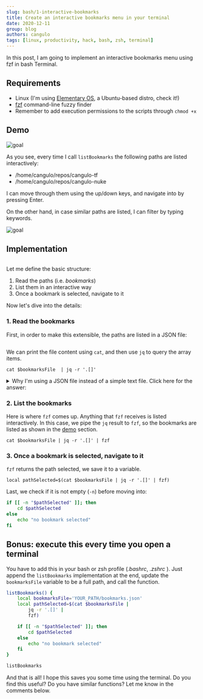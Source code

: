 ```yaml
---
slug: bash/1-interactive-bookmarks
title: Create an interactive bookmarks menu in your terminal
date: 2020-12-11
group: blog
authors: cangulo
tags: [linux, productivity, hack, bash, zsh, terminal]
---
```




In this post, I am going to implement an interactive bookmarks menu using fzf in bash Terminal.

<!--truncate-->

## Requirements
* Linux (I'm using [Elementary OS](https://elementary.io), a Ubuntu-based distro, check it!)
* [fzf](https://github.com/junegunn/fzf) command-line fuzzy finder
* Remember to add execution permissions to the scripts through `chmod +x`

## Demo

![goal](goal.gif)

As you see, every time I call `listBookmarks` the following paths are listed interactively:
* /home/cangulo/repos/cangulo-tf
* /home/cangulo/repos/cangulo-nuke

I can move through them using the up/down keys, and navigate into by pressing Enter.

On the other hand, in case similar paths are listed, I can filter by typing keywords.

![goal](demo_filter.gif)

## Implementation

```bash file=./code/listbookmarks.sh
```

<CaptionDocusaurus label="listBookmarks function" linkIsRelative={true} link="posts/bash/1-interactive-bookmarks/code/listbookmarks.sh" />

Let me define the basic structure:
1. Read the paths (i.e. _bookmarks_)
2. List them in an interactive way
3. Once a bookmark is selected, navigate to it

Now let's dive into the details:

### 1. Read the bookmarks
First, in order to make this extensible, the paths are listed in a JSON file:

```json file=code/bookmarks.json
```

<CaptionDocusaurus label="bookmarks" linkIsRelative={true} link="posts/bash/1-interactive-bookmarks/code/bookmarks.json" />

We can print the file content using `cat`, and then use `jq` to query the array items. 

`cat $bookmarksFile  | jq -r '.[]'`

<details>
    <summary>Why I'm using a JSON file instead of a simple text file. Click here for the answer:</summary>

    TODO: Update this with the article link
    It is because in the next article I will define more advanced bookmarks with different properties used by new features 😁
</details>

### 2. List the bookmarks

Here is where `fzf` comes up. Anything that `fzf`  receives is listed interactively. In this case, we pipe the `jq` result to `fzf`, so the bookmarks are listed as shown in the [demo](#demo) section.

`cat $bookmarksFile | jq -r '.[]' | fzf`

### 3. Once a bookmark is selected, navigate to it

`fzf` returns the path selected, we save it to a variable.

`local pathSelected=$(cat $bookmarksFile | jq -r '.[]' | fzf)`

Last, we check if it is not empty (`-n`) before moving into:

```bash
if [[ -n "$pathSelected" ]]; then
    cd $pathSelected
else
    echo "no bookmark selected"
fi
```
## Bonus: execute this every time you open a terminal
You have to add this in your bash or zsh profile (_.bashrc_, _.zshrc_ ). Just append the `listBookmarks` implementation at the end, update the `bookmarksFile` variable to be a full path, and call the function.

```bash
listBookmarks() {
    local bookmarksFile='YOUR_PATH/bookmarks.json'
    local pathSelected=$(cat $bookmarksFile |
        jq -r '.[]' |
        fzf)

    if [[ -n "$pathSelected" ]]; then
        cd $pathSelected
    else
        echo "no bookmark selected"
    fi
}

listBookmarks
```

And that is all! I hope this saves you some time using the terminal. Do you find this useful? Do you have similar functions? Let me know in the comments below.

<Gif id="xUPOqo6E1XvWXwlCyQ"  />
